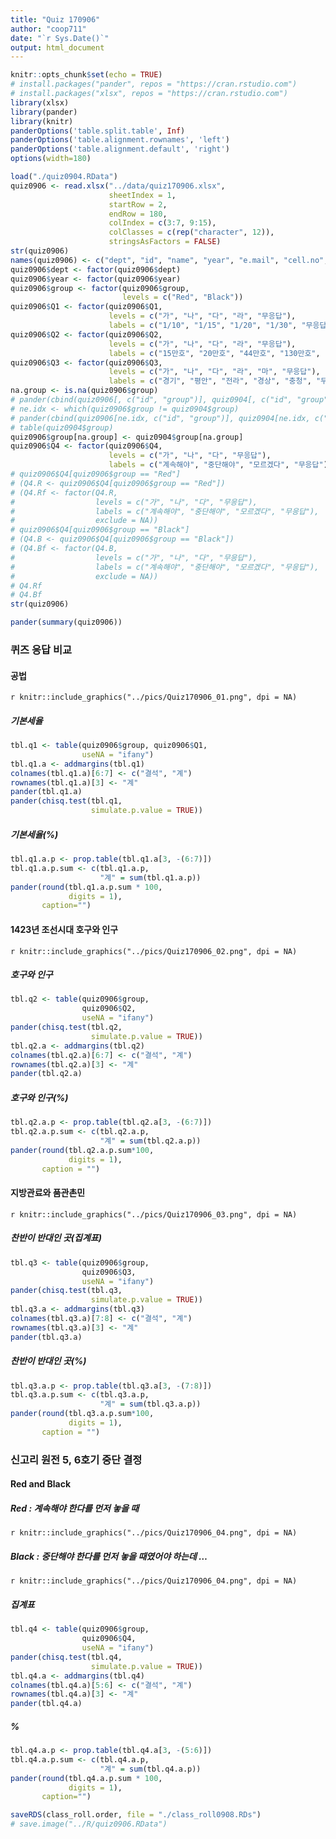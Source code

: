 ```yaml
---
title: "Quiz 170906"
author: "coop711"
date: "`r Sys.Date()`"
output: html_document
---
```


```r
knitr::opts_chunk$set(echo = TRUE)
# install.packages("pander", repos = "https://cran.rstudio.com")
# install.packages("xlsx", repos = "https://cran.rstudio.com")
library(xlsx)
library(pander)
library(knitr)
panderOptions('table.split.table', Inf)
panderOptions('table.alignment.rownames', 'left')
panderOptions('table.alignment.default', 'right')
options(width=180)
```

```r
load("./quiz0904.RData")
quiz0906 <- read.xlsx("../data/quiz170906.xlsx", 
                      sheetIndex = 1, 
                      startRow = 2, 
                      endRow = 180, 
                      colIndex = c(3:7, 9:15), 
                      colClasses = c(rep("character", 12)), 
                      stringsAsFactors = FALSE)
str(quiz0906)
names(quiz0906) <- c("dept", "id", "name", "year", "e.mail", "cell.no", "Q1", "Q2", "Q3", "Q4", "group", "group.roll")
quiz0906$dept <- factor(quiz0906$dept)
quiz0906$year <- factor(quiz0906$year)
quiz0906$group <- factor(quiz0906$group, 
                         levels = c("Red", "Black"))
quiz0906$Q1 <- factor(quiz0906$Q1, 
                      levels = c("가", "나", "다", "라", "무응답"), 
                      labels = c("1/10", "1/15", "1/20", "1/30", "무응답"))
quiz0906$Q2 <- factor(quiz0906$Q2, 
                      levels = c("가", "나", "다", "라", "무응답"), 
                      labels = c("15만호", "20만호", "44만호", "130만호", "무응답"))
quiz0906$Q3 <- factor(quiz0906$Q3, 
                      levels = c("가", "나", "다", "라", "마", "무응답"), 
                      labels = c("경기", "평안", "전라", "경상", "충청", "무응답"))
na.group <- is.na(quiz0906$group)
# pander(cbind(quiz0906[, c("id", "group")], quiz0904[, c("id", "group")]))
# ne.idx <- which(quiz0906$group != quiz0904$group)
# pander(cbind(quiz0906[ne.idx, c("id", "group")], quiz0904[ne.idx, c("id", "group")]))
# table(quiz0904$group)
quiz0906$group[na.group] <- quiz0904$group[na.group]
quiz0906$Q4 <- factor(quiz0906$Q4, 
                      levels = c("가", "나", "다", "무응답"), 
                      labels = c("계속해야", "중단해야", "모르겠다", "무응답"))
# quiz0906$Q4[quiz0906$group == "Red"]
# (Q4.R <- quiz0906$Q4[quiz0906$group == "Red"])
# (Q4.Rf <- factor(Q4.R, 
#                  levels = c("가", "나", "다", "무응답"), 
#                  labels = c("계속해야", "중단해야", "모르겠다", "무응답"), 
#                  exclude = NA))
# quiz0906$Q4[quiz0906$group == "Black"]
# (Q4.B <- quiz0906$Q4[quiz0906$group == "Black"])
# (Q4.Bf <- factor(Q4.B, 
#                  levels = c("가", "나", "다", "무응답"), 
#                  labels = c("계속해야", "중단해야", "모르겠다", "무응답"), 
#                  exclude = NA))
# Q4.Rf
# Q4.Bf
str(quiz0906)
```

```r
pander(summary(quiz0906))
```

### 퀴즈 응답 비교

#### 공법

`r knitr::include_graphics("../pics/Quiz170906_01.png", dpi = NA)`

##### 기본세율

```r
tbl.q1 <- table(quiz0906$group, quiz0906$Q1, 
                useNA = "ifany")
tbl.q1.a <- addmargins(tbl.q1)
colnames(tbl.q1.a)[6:7] <- c("결석", "계")
rownames(tbl.q1.a)[3] <- "계"
pander(tbl.q1.a)
pander(chisq.test(tbl.q1, 
                  simulate.p.value = TRUE))
```

##### 기본세율(%)

```r
tbl.q1.a.p <- prop.table(tbl.q1.a[3, -(6:7)])
tbl.q1.a.p.sum <- c(tbl.q1.a.p, 
                    "계" = sum(tbl.q1.a.p))
pander(round(tbl.q1.a.p.sum * 100, 
             digits = 1), 
       caption="")
```

#### 1423년 조선시대 호구와 인구

`r knitr::include_graphics("../pics/Quiz170906_02.png", dpi = NA)`

##### 호구와 인구

```r
tbl.q2 <- table(quiz0906$group, 
                quiz0906$Q2, 
                useNA = "ifany")
pander(chisq.test(tbl.q2, 
                  simulate.p.value = TRUE))
tbl.q2.a <- addmargins(tbl.q2)
colnames(tbl.q2.a)[6:7] <- c("결석", "계")
rownames(tbl.q2.a)[3] <- "계"
pander(tbl.q2.a)
```

##### 호구와 인구(%)

```r
tbl.q2.a.p <- prop.table(tbl.q2.a[3, -(6:7)])
tbl.q2.a.p.sum <- c(tbl.q2.a.p, 
                    "계" = sum(tbl.q2.a.p))
pander(round(tbl.q2.a.p.sum*100,
             digits = 1), 
       caption = "")
```

#### 지방관료와 품관촌민

`r knitr::include_graphics("../pics/Quiz170906_03.png", dpi = NA)`

##### 찬반이 반대인 곳(집계표)

```r
tbl.q3 <- table(quiz0906$group, 
                quiz0906$Q3, 
                useNA = "ifany")
pander(chisq.test(tbl.q3,
                  simulate.p.value = TRUE))
tbl.q3.a <- addmargins(tbl.q3)
colnames(tbl.q3.a)[7:8] <- c("결석", "계")
rownames(tbl.q3.a)[3] <- "계"
pander(tbl.q3.a)
```

##### 찬반이 반대인 곳(%)

```r
tbl.q3.a.p <- prop.table(tbl.q3.a[3, -(7:8)])
tbl.q3.a.p.sum <- c(tbl.q3.a.p, 
                    "계" = sum(tbl.q3.a.p))
pander(round(tbl.q3.a.p.sum*100, 
             digits = 1), 
       caption = "")
```

### 신고리 원전 5, 6호기 중단 결정

#### Red and Black

##### Red : 계속해야 한다를 먼저 놓을 때

`r knitr::include_graphics("../pics/Quiz170906_04.png", dpi = NA)`

##### Black : 중단해야 한다를 먼저 놓을 때였어야 하는데 ...

`r knitr::include_graphics("../pics/Quiz170906_04.png", dpi = NA)`

##### 집계표

```r
tbl.q4 <- table(quiz0906$group, 
                quiz0906$Q4, 
                useNA = "ifany")
pander(chisq.test(tbl.q4,
                  simulate.p.value = TRUE))
tbl.q4.a <- addmargins(tbl.q4)
colnames(tbl.q4.a)[5:6] <- c("결석", "계")
rownames(tbl.q4.a)[3] <- "계"
pander(tbl.q4.a)
```

##### %

```r
tbl.q4.a.p <- prop.table(tbl.q4.a[3, -(5:6)])
tbl.q4.a.p.sum <- c(tbl.q4.a.p, 
                    "계" = sum(tbl.q4.a.p))
pander(round(tbl.q4.a.p.sum * 100, 
             digits = 1), 
       caption="")
```

```r
saveRDS(class_roll.order, file = "./class_roll0908.RDs")
# save.image("../R/quiz0906.RData")
```